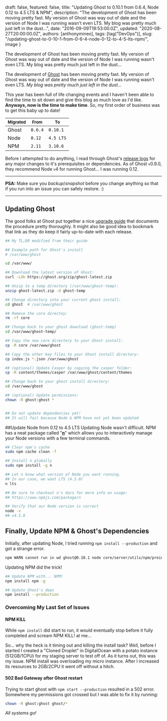 

  draft: false,
  featured: false,
  title: "Updating Ghost to 0.10.1 from 0.6.4, Node 0.12 to 4.5 LTS & NPM",
  description: "The development of Ghost has been moving pretty fast. My version of Ghost was way out of date and the version of Node I was running wasn't even LTS. My blog was pretty much just left in the dust...",
  date: "2016-09-09T19:53:00.0Z",
  updated: "2020-08-27T20:00:00.0Z",
  authors: [anthonymineo],
  tags: [tag("DevOps")],
  slug: "/updating-ghost-to-0-10-1-from-0-6-4-node-0-12-to-4-5-lts-npm/",
  image
}



<!--excerpt-->

The development of Ghost has been moving pretty fast. My version of Ghost was way out of date and the version of Node I was running wasn't even LTS. My blog was pretty much just left in the dust...

<!--/excerpt-->



The development of [Ghost](https://github.com/TryGhost/Ghost/releases) has been moving pretty fast. My version of Ghost was way out of date and the version of Node I was running wasn't even LTS. *My blog was pretty much just left in the dust...* 

This year has been full of life changing events and I haven't been able to find the time to sit down and give this blog as much love as I'd like. **Anyways, now is the time to make time**. So, my first order of business was to get this baby up to date!


<table>
  <thead>
    <tr>
      <th><small>Migrated</small></th>
      <th><small>From</small></th>
      <th><small>To</small></th>
    </tr>
  </thead>
  <tbody>
    <tr><td>Ghost</td><td><code>0.6.4</code></td><td><code>0.10.1</code></td></tr>
    <tr><td>Node</td><td><code>0.12</code></td><td><code>4.5 LTS</code></td></tr>
    <tr><td>NPM</td><td><code>2.11</code></td><td><code>3.10.6</code></td></tr>
  </tbody>
</table>


Before I attempted to do anything, I read through Ghost's [release logs](https://github.com/TryGhost/Ghost/releases) for any major changes to it's prerequisites or dependencies. As of Ghost <small>v</small>0.9.0, they recommend Node <small>v</small>4 for running Ghost... I was running 0.12.

---

<Highlight>**PSA:** Make sure you *backup*/*snapshot* before you change anything so that if you run into an issue you can safely restore. :)</Highlight>

---

## Updating Ghost
The good folks at Ghost put together a nice [upgrade guide](http://support.ghost.org/how-to-upgrade/) that documents the procedure pretty thoroughly. It might also be good idea to bookmark that link as they do keep it fairly up-to-date with each release.


```bash
## My TL;DR modified from their guide

## Example path for Ghost's install
# /var/www/ghost

cd /var/www/

## Download the latest version of Ghost:
curl -LOk https://ghost.org/zip/ghost-latest.zip

## Unzip to a temp directory (/var/www/ghost-temp):
unzip ghost-latest.zip -d ghost-temp

## Change directory into your current ghost install:
cd ghost  # /var/www/ghost

## Remove the core directoy:
rm -rf core

## Change back to your ghost download (ghost-temp)
cd /var/www/ghost-temp/

## Copy the new core directory to your Ghost install:
cp -R core /var/www/ghost

## Copy the other key files to your Ghost install directory:
cp index.js *.json /var/www/ghost

## (optional) Update Casper by copying the casper folder:
cp -R content/themes/casper /var/www/ghost/content/themes

## Change back to your ghost install directory:
cd /var/www/ghost

## (optional) Update permissions:
chown -R ghost:ghost *


## Do not update dependencies yet!
## It will fail because Node & NPM have not yet been updated

```



##Update Node from 0.12 to 4.5 LTS
Updating Node wasn't difficult. NPM has a neat package called "**[n](https://www.npmjs.com/package/n)**" which allows you to interactively manage your Node versions with a few terminal commands.

```bash
## Clear npm's cache
sudo npm cache clean -f

## Install n globally
sudo npm install -g n

## Let n know what version of Node you want running.
## In our case, we want LTS (4.5.0)
n lts

## Be sure to checkout n's docs for more info on usage:
## https://www.npmjs.com/package/n

## Verify that our Node version is correct
node -v
## v4.5.0
```



## Finally, Update NPM & Ghost's Dependencies
Initially, after updating Node, I tried running `npm install --production` and got a strange error.
```bash
npm WARN cannot run in wd ghost@0.10.1 node core/server/utils/npm/preinstall.js (wd=/var/www/ghost)
```
Updating NPM did the trick!
```bash
## Update NPM with... NPM!
npm install npm -g

## Update Ghost's deps
npm install --production
```



### Overcoming My Last Set of Issues
#### NPM KILL
While `npm install` did start to run, it would eventually stop before it fully completed and scream <Highlight>NPM KILL!</Highlight> at me...

So... why the heck is it timing out and killing the install task?
*Well,* before I started I created a "Cloned Droplet" in DigitalOcean with a potato instance (512GB/1CPU) for my staging server to test off of. As it turns out, this was my issue. NPM install was overloading my micro instance. After I increased its resources to 2GB/2CPU it went off without a hitch. 

#### 502 Bad Gateway after Ghost restart
Trying to start ghost with `npm start --production` resulted in a 502 error. Somewhere my permissions got crossed but I was able to fix it by running:
```bash
chown -R ghost:ghost ghost/*
```


*All systems go!*
